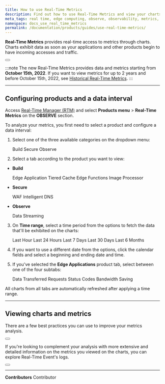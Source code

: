 ```yaml
---
title: How to use Real-Time Metrics
description: Find out how to use Real-Time Metrics and view your charts on Azion.
meta_tags: real time, edge computing, observe, observability, metrics, data, events, security
namespace: docs_use_real_time_metrics
permalink: /documentation/products/guides/use-real-time-metrics/
---
```



**Real-Time Metrics** provides real-time access to metrics through charts. Charts exhibit data as soon as your applications and other products begin to have incoming accesses and traffic.

<Button href="/en/documentation/products/observe/real-time-metrics/" text="go to Real-Time Metrics reference" variant="secondary"></Button>

:::note
The new Real-Time Metrics provides data and metrics starting from **October 15th, 2022**. If you want to view metrics for up to 2 years and before October 15th, 2022, see [Historical Real-Time Metrics](/en/documentation/products/historical-real-time-metrics/).
:::

---

## Configuring products and a data interval

Access [Real-Time Manager (RTM)](https://manager.azion.com/) and select **Products menu** > **Real-Time Metrics** on the **OBSERVE** section.

To analyze your metrics, you first need to select a product and configure a data interval:

1. Select one of the three available categories on the dropdown menu:

    <Badge>Build</Badge> <Badge>Secure</Badge> <Badge>Observe</Badge>

2. Select a tab according to the product you want to view:

-  **Build**

    <Badge>Edge Application</Badge> <Badge>Tiered Cache</Badge> <Badge>Edge Functions</Badge> <Badge>Image Processor</Badge>

- **Secure**

    <Badge>WAF</Badge> <Badge>Intelligent DNS</Badge>

- **Observe**

    <Badge>Data Streaming</Badge>

3. On **Time range**, select a time period from the options to fetch the data that'll be exhibited on the charts:

    <Badge>Last Hour</Badge> <Badge>Last 24 Hours</Badge> <Badge>Last 7 Days</Badge> <Badge>Last 30 Days</Badge> <Badge>Last 6 Months</Badge>

4. If you want to use a different date from the options, click the calendar fields and select a beginning and ending date and time.
5. If you've selected the **Edge Applications** product tab, select between one of the four subtabs:

    <Badge>Data Transferred</Badge> <Badge>Requests</Badge> <Badge>Status Codes</Badge> <Badge>Bandwidth Saving</Badge>

All charts from all tabs are automatically refreshed after applying a time range.

---

## Viewing charts and metrics

There are a few best practices you can use to improve your metrics analysis.

<Button href="/en/documentation/products/guides/observe/analyze-metrics/" text="go to analyze metrics guide" variant="secondary" target="_blank"></Button>

If you're looking to complement your analysis with more extensive and detailed information on the metrics you viewed on the charts, you can explore Real-Time Event's logs.

<Button href="/en/documentation/products/observe/real-time-events/" text="go to Real-Time Events reference" variant="secondary"></Button>


---


**Contributors** <ContributorList>Contributor</ContributorList>
